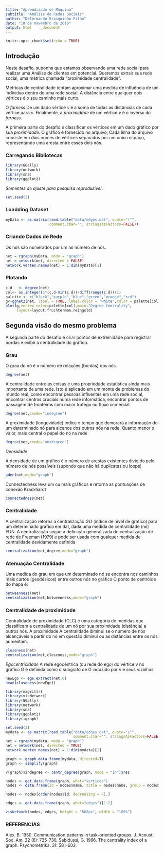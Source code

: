 ```yaml
---
title: "Aprendizado de Máquina"
subtitle: "Análise de Redes Sociais"
author: "Delermando Branquinho Filho"
date: "10 de novembro de 2016"
output: html    _document
---
```


```r
knitr::opts_chunk$set(echo = TRUE)
```

## Introdução

Neste desafio, suponha que estamos observando uma rede social para realizar uma Análise de  clientes em potencial. Queremos extrair sua rede social, uma métrica chamada "proximidade centralidade".

Métricas de centralidade tentam aproximar uma medida de influência de um indivíduo dentro de uma rede social. A distância entre qualquer dois vértices é o seu caminho mais curto. 

O *farness*
De um dado vértice $v$ é a soma de todas as distâncias de cada vértice para $v$. Finalmente, a 
*proximidade* de um vértice $v$ é o inverso do *farness*.

A primeira parte do desafio é classificar os vértices em um dado gráfico por sua *proximidade*. O gráfico é fornecido no arquivo; Cada linha do arquivo consiste em dois nomes de vértices separados por um único espaço, representando uma aresta entre esses dois nós.

### Carregando Bibliotecas

```r
library(GGally)
library(network)
library(sna)
library(ggplot2)
```

*Sementes de ajuste para pesquisa reproduzível*.

```r
set.seed(3)
```

### Loadding Dataset

```r
myData <- as.matrix(read.table("data/edges.dat", quote="\"", 
                    comment.char="", stringsAsFactors=FALSE))
```

### Criando Dados de Rede

Os nós são numerados por um ao número de nós.

```r
net = rgraph(myData, mode = "graph")
net = network(net, directed = FALSE)
network.vertex.names(net) = 1:dim(myData)[1]
```

### Plotando

```r
c.d   <- degree(net)
col<- as.integer(5*(c.d-min(c.d))/diff(range(c.d))+1)
palette <- c("black","purple","blue","green","orange","red")
g<-ggnet2(net, label = TRUE, label.color = "white",color = palette[col])
plot(g,vertex.color=palette[col],main="Degree Centrality",
     layout=layout.fruchterman.reingold)

```

## Segunda visão do mesmo problema

A segunda parte do desafio é criar pontos de extremidade para registrar bordas e exibir a centralidade do gráfico.

### Grau

O grau do nó é o número de relações (bordas) dos nós. 

```r
degree(net)
```

A centralidade entre as coisas é uma propriedade estatística ainda mais importante de uma rede. Isto é aplicado em um monte de problemas do mundo real, como encontrar pessoas influentes em uma rede social, encontrar centros cruciais numa rede informática, encontrar pontos de passagem de fronteiras com maior tráfego ou fluxo comercial.

```r
degree(net,cmode="indegree")
```


A proximidade (longevidade) indica o tempo que demorará a informação de um determinado nó para
alcance dos outros nós na rede. Quanto menor o valor, mais central o papel do nó na rede

```r
degree(net,cmode="outdegree")
```

*Densidade*

A densidade de um gráfico é o número de arestas existentes dividido pelo número de nós possíveis (supondo que não há duplicatas ou loops)

```r
gden(net,mode="graph")
```

Connectedness leva um ou mais gráficos e retorna as pontuações de conexão Krackhardt

```r
connectedness(net)
```

### Centralidade
A centralização retorna a centralização GLI (índice de nível de gráfico) para um determinado gráfico em dat, dada uma medida de centralidade (nó) FUN. A centralização segue a definição generalizada de centralização de rede de Freeman (1979) e pode ser usada com qualquer medida de centralidade devidamente definida

```r
centralization(net,degree,mode="graph")
```


### Atenuação Centralidade
Uma medida do grau em que um determinado nó se encontra nos caminhos mais curtos (geodésicos) entre outros nós no gráfico O ponto de centróide do mapa é:

```r
betweenness(net)
centralization(net,betweenness,mode="graph")
```

### Centralidade de proximidade
Centralidade de proximidade (CLC) é uma categoria de medidas que classificam a centralidade de um nó por sua proximidade (distância) a outros nós. A proximidade A centralidade diminui se o número de nós alcançáveis a partir do nó em questão diminui ou as distâncias entre os nós aumentam.

```r
closeness(net)
centralization(net,closeness,mode="graph")
```

*Egocentricidade*
A rede egocêntrica (ou rede do ego) do vértice v no gráfico G é definida como o subgrafo de G induzido por v e seus vizinhos

```r
newEgo <- ego.extract(net,6)
head(closeness(newEgo))
```


```r
library(magrittr)
library(visNetwork)
library(GGally)
library(network)
library(sna)
library(ggplot2)
library(igraph)

set.seed(3)
mydata <- as.matrix(read.table("data/edges.dat", quote="\"", 
                               comment.char="", stringsAsFactors=FALSE))
net = rgraph(mydata, mode = "graph")
net = network(net, directed = TRUE)
network.vertex.names(net) = 1:dim(mydata)[1]

graph <- graph.data.frame(mydata, directed=T)
graph <- simplify(graph)

V(graph)$indegree <- centr_degree(graph, mode = "in")$res

nodes <- get.data.frame(graph, what="vertices")
nodes <- data.frame(id = nodes$name, title = nodes$name, group = nodes$indegree, indegree = nodes$indegree)

nodes <- nodes[order(nodes$id, decreasing = F),]

edges <- get.data.frame(graph, what="edges")[1:2]

visNetwork(nodes, edges, height = "500px", width = "100%")

```


### REFERENCIAS
Alex, B. 1950. Communication patterns in task-oriented groups. J. Acoust. Soc. Am. 22 (6): 725-730.
Sabidussi, G. 1966. The centrality index of a graph. Psychometrika. 31: 581-603.
